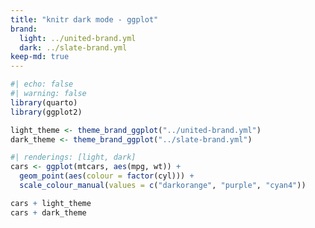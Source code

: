 ```yaml
---
title: "knitr dark mode - ggplot"
brand:
  light: ../united-brand.yml
  dark: ../slate-brand.yml
keep-md: true
---
```


```r
#| echo: false
#| warning: false
library(quarto)
library(ggplot2)

light_theme <- theme_brand_ggplot("../united-brand.yml")
dark_theme <- theme_brand_ggplot("../slate-brand.yml")
```

```r
#| renderings: [light, dark]
cars <- ggplot(mtcars, aes(mpg, wt)) +
  geom_point(aes(colour = factor(cyl))) +
  scale_colour_manual(values = c("darkorange", "purple", "cyan4"))

cars + light_theme
cars + dark_theme
```
